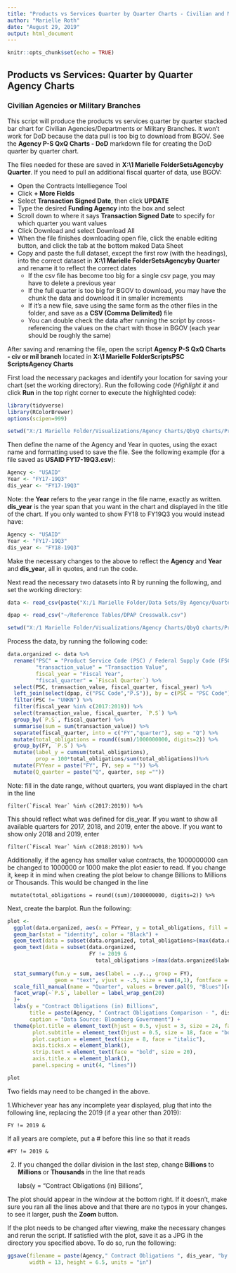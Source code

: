 ---
title: "Products vs Services Quarter by Quarter Charts - Civilian and Military Branch"
author: "Marielle Roth"
date: "August 29, 2019"
output: html_document
---

```{r setup, include=FALSE}
knitr::opts_chunk$set(echo = TRUE)
```

## Products vs Services: Quarter by Quarter Agency Charts
### Civilian Agencies or Military Branches

This script will produce the products vs services quarter by quarter stacked bar chart for Civilian Agencies/Departments or Military Branches.  It won't work for DoD because the data pull is too big to download from BGOV.  See the **Agency P-S QxQ Charts - DoD** markdown file for creating the DoD quarter by quarter chart.

The files needed for these are saved in **X:\1 Marielle Folder\Data Sets\By Agency\Quarter by Quarter**.  If you need to pull an additional fiscal quarter of data, use BGOV:

+ Open the Contracts Intelliegence Tool
+ Click **+ More Fields**
+ Select **Transaction Signed Date**, then click **UPDATE**
+ Type the desired **Funding Agency** into the box and select
+ Scroll down to where it says **Transaction Signed Date** to specify for which quarter you want values
+ Click Download and select Download All
+ When the file finishes downloading open file, click the enable editing button, and click the tab at the bottom maked Data Sheet
+ Copy and paste the full dataset, except the first row (with the headings), into the correct dataset in **X:\1 Marielle Folder\Data Sets\By Agency\Quarter by Quarter** and rename it to reflect the correct dates
    + If the csv file has become too big for a single csv page, you may have to delete a previous year
    + If the full quarter is too big for BGOV to download, you may have the chunk the data and download it in smaller increments
    + If it's a new file, save using the same form as the other files in the folder, and save as a __CSV (Comma Delimited)__ file
    + You can double check the data after running the script by cross-referencing the values on the chart with those in BGOV (each year should be roughly the same)

After saving and renaming the file, open the script **Agency P-S QxQ Charts - civ or mil branch** located in **X:\1 Marielle Folder\R Scripts\Useful PSC Scripts\QxQ Agency Charts**

First load the necessary packages and identify your location for saving your chart (set the working directory). Run the following code (*Highlight it* and click __Run__ in the top right corner to execute the highlighted code):

```{r, eval=FALSE}
library(tidyverse)
library(RColorBrewer)
options(scipen=999)

setwd("X:/1 Marielle Folder/Visualizations/Agency Charts/QbyQ charts/Product-Service")
```

Then define the name of the Agency and Year in quotes, using the exact name and formatting used to save the file. See the following example (for a file saved as **USAID FY17-19Q3.csv**):

```{r, eval=FALSE}
Agency <- "USAID"
Year <- "FY17-19Q3"
dis_year <- "FY17-19Q3"
```
Note: the **Year** refers to the year range in the file name, exactly as written.  **dis_year** is the year span that you want in the chart and displayed in the title of the chart.  If you only wanted to show FY18 to FY19Q3 you would instead have:

```{r, eval=FALSE}
Agency <- "USAID"
Year <- "FY17-19Q3"   
dis_year <- "FY18-19Q3" 
```
Make the necessary changes to the above to reflect the **Agency** and **Year** and **dis_year**, all in quotes, and run the code.

Next read the necessary two datasets into R by running the following, and set the working directory:

```{r, eval=FALSE}
data <- read_csv(paste("X:/1 Marielle Folder/Data Sets/By Agency/Quarter by Quarter/", Agency," ", Year,".csv", sep = ""))

dpap <- read_csv("~/Reference Tables/DPAP Crosswalk.csv")

setwd("X:/1 Marielle Folder/Visualizations/Agency Charts/QbyQ charts/Product-Service")
```

Process the data, by running the following code:

```{r, eval=FALSE}
data.organized <- data %>% 
  rename("PSC" = "Product Service Code (PSC) / Federal Supply Code (FSC)",
         "transaction_value" = "Transaction Value",
         fiscal_year = "Fiscal Year",
         "fiscal_quarter" = `Fiscal Quarter`) %>% 
  select(PSC, transaction_value, fiscal_quarter, fiscal_year) %>% 
  left_join(select(dpap, c("PSC Code","P.S")), by = c(PSC = "PSC Code")) %>% 
  filter(PSC != "UNKN") %>% 
  filter(fiscal_year %in% c(2017:2019)) %>% 
  select(transaction_value, fiscal_quarter, `P.S`) %>% 
  group_by(`P.S`, fiscal_quarter) %>%    
  summarise(sum = sum(transaction_value)) %>% 
  separate(fiscal_quarter, into = c("FY","quarter"), sep = "Q") %>% 
  mutate(total_obligations = round((sum)/1000000000, digits=2)) %>%          
  group_by(FY, `P.S`) %>% 
  mutate(label_y = cumsum(total_obligations),
         prop = 100*total_obligations/sum(total_obligations))%>% 
  mutate(FYYear = paste("FY", FY, sep = "")) %>% 
  mutate(Q_quarter = paste("Q", quarter, sep =""))
```
Note: fill in the date range, without quarters, you want displayed in the chart in the line

    filter(`Fiscal Year` %in% c(2017:2019)) %>% 
    
This should reflect what was defined for dis_year.  If you want to show all available quarters for 2017, 2018, and 2019, enter the above.  If you want to show only 2018 and 2019, enter

    filter(`Fiscal Year` %in% c(2018:2019)) %>% 

Additionally, if the agency has smaller value contracts, the 1000000000 can be changed to 1000000 or 1000 make the plot easier to read. If you change it, keep it in mind when creating the plot below to change Billions to Millions or Thousands.  This would be changed in the line

     mutate(total_obligations = round((sum)/1000000000, digits=2)) %>%

Next, create the barplot. Run the following:
```{r, eval=FALSE}
plot <- 
  ggplot(data.organized, aes(x = FYYear, y = total_obligations, fill = factor(Q_quarter, levels = c("Q4","Q3", "Q2","Q1")))) +
  geom_bar(stat = "identity", color = "Black") +
  geom_text(data = subset(data.organized, total_obligations>(max(data.organized$label_y)/30)), aes(label = round(total_obligations, digits = 2), y = label_y), size = 4, vjust = 1.5, fontface = "bold")+
  geom_text(data = subset(data.organized, 
                          FY != 2019 & 
                            total_obligations >(max(data.organized$label_y)/15)), aes(label = sprintf('%.0f%%', prop), 
                                                                                                                 y = label_y), size = 4, vjust = 3, fontface = "bold", check_overlap = T)+
  stat_summary(fun.y = sum, aes(label = ..y.., group = FY),
               geom = "text", vjust = -.5, size = sum(4,1), fontface = "bold")+   
  scale_fill_manual(name = "Quarter", values = brewer.pal(9, "Blues")[c(1,2,4,6)])+
  facet_wrap(~`P.S`, labeller = label_wrap_gen(20)
  )+
  labs(y = "Contract Obligations (in) Billions",                                         
       title = paste(Agency, " Contract Obligations Comparison - ", dis_year, sep = ""),                  
       caption = "Data Source: Bloomberg Government") +                                 
  theme(plot.title = element_text(hjust = 0.5, vjust = 3, size = 24, face = "bold"), 
        plot.subtitle = element_text(hjust = 0.5, size = 18, face = "bold"),
        plot.caption = element_text(size = 8, face = "italic"),
        axis.ticks.x = element_blank(),
        strip.text = element_text(face = "bold", size = 20), 
        axis.title.x = element_blank(),
        panel.spacing = unit(4, "lines"))

plot
```
Two fields may need to be changed in the above.  

1.Whichever year has any incomplete year displayed, plug that into the following line, replacing the 2019 (if a year other than 2019):  

    FY != 2019 &
If all years are complete, put a # before this line so that it reads

    #FY != 2019 &

2. If you changed the dollar division in the last step, change **Billions** to **Millions** or **Thousands** in the line that reads 

    labs(y = "Contract Obligations (in) Billions",
    

The plot should appear in the window at the bottom right.  If it doesn't, make sure you ran all the lines above and that there are no typos in your changes.  to see it larger, push the **Zoom** button.

If the plot needs to be changed after viewing, make the necessary changes and rerun the script.  If satisfied with the plot, save it as a JPG ih the directory you specified above. To do so, run the following: 
 
```{r, eval=FALSE}
ggsave(filename = paste(Agency," Contract Obligations ", dis_year, "by quarter - P-S.jpg", sep = ""), plot,          
       width = 13, height = 6.5, units = "in")
```